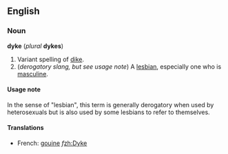 ==English==
===Noun===
'''dyke''' (''plural'' '''dykes''')

#Variant spelling of [[dike]].
#(''derogatory slang, but see usage note'') A [[lesbian]], especially one who is [[masculine]].

====Usage note====
In the sense of "lesbian", this term is generally derogatory when used by heterosexuals but is also used by some lesbians to refer to themselves.

====Translations====
*French: [[gouine]] ''f''[[zh:Dyke]]
